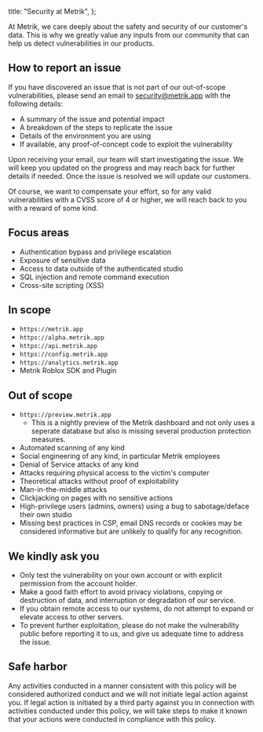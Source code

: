   title: "Security at Metrik",
};

At Metrik, we care deeply about the safety and security of our customer&apos;s data. This is why we greatly value any inputs from our community that can help us detect vulnerabilities in our products.

## How to report an issue

If you have discovered an issue that is not part of our out-of-scope vulnerabilities, please send an email to security@metrik.app with the following details:

- A summary of the issue and potential impact
- A breakdown of the steps to replicate the issue
- Details of the environment you are using
- If available, any proof-of-concept code to exploit the vulnerability

Upon receiving your email, our team will start investigating the issue. We will keep you updated on the progress and may reach back for further details if needed. Once the issue is resolved we will update our customers.

Of course, we want to compensate your effort, so for any valid vulnerabilities with a CVSS score of 4 or higher, we will reach back to you with a reward of some kind.

## Focus areas

- Authentication bypass and privilege escalation
- Exposure of sensitive data
- Access to data outside of the authenticated studio
- SQL injection and remote command execution
- Cross-site scripting (XSS)

## In scope

- `https://metrik.app`
- `https://alpha.metrik.app`
- `https://api.metrik.app`
- `https://config.metrik.app`
- `https://analytics.metrik.app`
- Metrik Roblox SDK and Plugin

## Out of scope

- `https://preview.metrik.app`
  - This is a nightly preview of the Metrik dashboard and not only uses a seperate database but also is missing several production protection measures.
- Automated scanning of any kind
- Social engineering of any kind, in particular Metrik employees
- Denial of Service attacks of any kind
- Attacks requiring physical access to the victim's computer
- Theoretical attacks without proof of exploitability
- Man-in-the-middle attacks
- Clickjacking on pages with no sensitive actions
- High-privilege users (admins, owners) using a bug to sabotage/deface their own studio
- Missing best practices in CSP, email DNS records or cookies may be considered informative but are unlikely to qualify for any recognition.

## We kindly ask you

- Only test the vulnerability on your own account or with explicit permission from the account holder.
- Make a good faith effort to avoid privacy violations, copying or destruction of data, and interruption or degradation of our service.
- If you obtain remote access to our systems, do not attempt to expand or elevate access to other servers.
- To prevent further exploitation, please do not make the vulnerability public before reporting it to us, and give us adequate time to address the issue.

## Safe harbor

Any activities conducted in a manner consistent with this policy will be considered authorized conduct and we will not initiate legal action against you. If legal action is initiated by a third party against you in connection with activities conducted under this policy, we will take steps to make it known that your actions were conducted in compliance with this policy.
